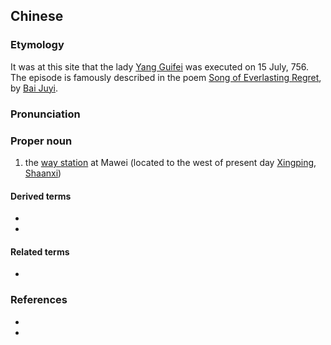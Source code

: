 {{also|马嵬}}
==Chinese==
{{zh-forms|s=马嵬}}

===Etymology===
It was at this site that the lady [[w:Yang Guifei|Yang Guifei]] was executed on 15 July, 756. The episode is famously described in the poem [[s:Song of Everlasting Regret|Song of Everlasting Regret]], by [[w:Bai Juyi|Bai Juyi]].

===Pronunciation===
{{zh-pron
|m=Mǎwéi
|cat=pn
}}

===Proper noun===
{{zh-proper noun}}

# {{lb|zh|archaic}} the [[way station]] at Mawei (located to the west of present day [[w:Xingping|Xingping]], [[Shaanxi]])

====Derived terms====
* {{l|zh|馬嵬坡}}
* {{l|zh|馬嵬驛}}

====Related terms====
* {{l|zh|驛站}}

===References===
* {{pedialite|馬嵬驛之變|lang=zh}}
* {{pedialite|驛站|lang=zh}}